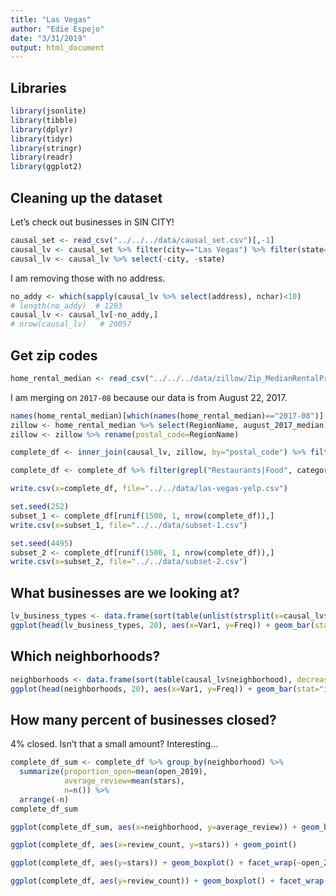 ```yaml
---
title: "Las Vegas"
author: "Edie Espejo"
date: "3/31/2019"
output: html_document
---
```


## Libraries
```r
library(jsonlite)
library(tibble)
library(dplyr)
library(tidyr)
library(stringr)
library(readr)
library(ggplot2)
```

## Cleaning up the dataset
Let's check out businesses in SIN CITY!

```r
causal_set <- read_csv("../../../data/causal_set.csv")[,-1]
causal_lv <- causal_set %>% filter(city=="Las Vegas") %>% filter(state=="NV")
causal_lv <- causal_lv %>% select(-city, -state)
```


I am removing those with no address.
```r
no_addy <- which(sapply(causal_lv %>% select(address), nchar)<10)
# length(no_addy)  # 1293
causal_lv <- causal_lv[-no_addy,]
# nrow(causal_lv)   # 20057
```

## Get zip codes
```r
home_rental_median <- read_csv("../../../data/zillow/Zip_MedianRentalPrice_AllHomes.csv")
```

I am merging on `2017-08` because our data is from August 22, 2017.

```r
names(home_rental_median)[which(names(home_rental_median)=="2017-08")] <- "august_2017_median"
zillow <- home_rental_median %>% select(RegionName, august_2017_median)
zillow <- zillow %>% rename(postal_code=RegionName)

complete_df <- inner_join(causal_lv, zillow, by="postal_code") %>% filter(!is.na(neighborhood))
```


```r
complete_df <- complete_df %>% filter(grepl("Restaurants|Food", categories)) %>% filter(!grepl("Grocery", categories))
```


```r
write.csv(x=complete_df, file="../../data/las-vegas-yelp.csv")
```


```r
set.seed(252)
subset_1 <- complete_df[runif(1500, 1, nrow(complete_df)),]
write.csv(x=subset_1, file="../../data/subset-1.csv")
```


```r
set.seed(4495)
subset_2 <- complete_df[runif(1500, 1, nrow(complete_df)),]
write.csv(x=subset_2, file="../../data/subset-2.csv")
```


## What businesses are we looking at?
```r
lv_business_types <- data.frame(sort(table(unlist(strsplit(x=causal_lv$categories, split=";"))), decreasing=TRUE))
ggplot(head(lv_business_types, 20), aes(x=Var1, y=Freq)) + geom_bar(stat="identity") + xlab("") + theme(axis.text.x = element_text(angle = 40, hjust = 1)) + ggtitle("Las Vegas Business Types")
```

## Which neighborhoods?
```r
neighborhoods <- data.frame(sort(table(causal_lv$neighborhood), decreasing=TRUE))
ggplot(head(neighborhoods, 20), aes(x=Var1, y=Freq)) + geom_bar(stat="identity") + xlab("") + theme(axis.text.x = element_text(angle = 40, hjust = 1)) + ggtitle("Las Vegas Neighborhoods")
```

## How many percent of businesses closed?
4% closed. Isn't that a small amount? Interesting...
```r
complete_df_sum <- complete_df %>% group_by(neighborhood) %>% 
  summarize(proportion_open=mean(open_2019),
            average_review=mean(stars),
            n=n()) %>%
  arrange(-n)
complete_df_sum
```

```r
ggplot(complete_df_sum, aes(x=neighborhood, y=average_review)) + geom_bar(stat="identity") + theme(axis.text.x = element_text(angle = 40, hjust = 1)) + ggtitle("Las Vegas Neighborhoods")
```


```r
ggplot(complete_df, aes(x=review_count, y=stars)) + geom_point()
```

```r
ggplot(complete_df, aes(y=stars)) + geom_boxplot() + facet_wrap(~open_2019) + ggtitle("Boxplots business ratings that were closed/open in 2019")
```

```r
ggplot(complete_df, aes(y=review_count)) + geom_boxplot() + facet_wrap(~open_2019) + ggtitle("Boxplots of business reviews that were closed/open in 2019")
```